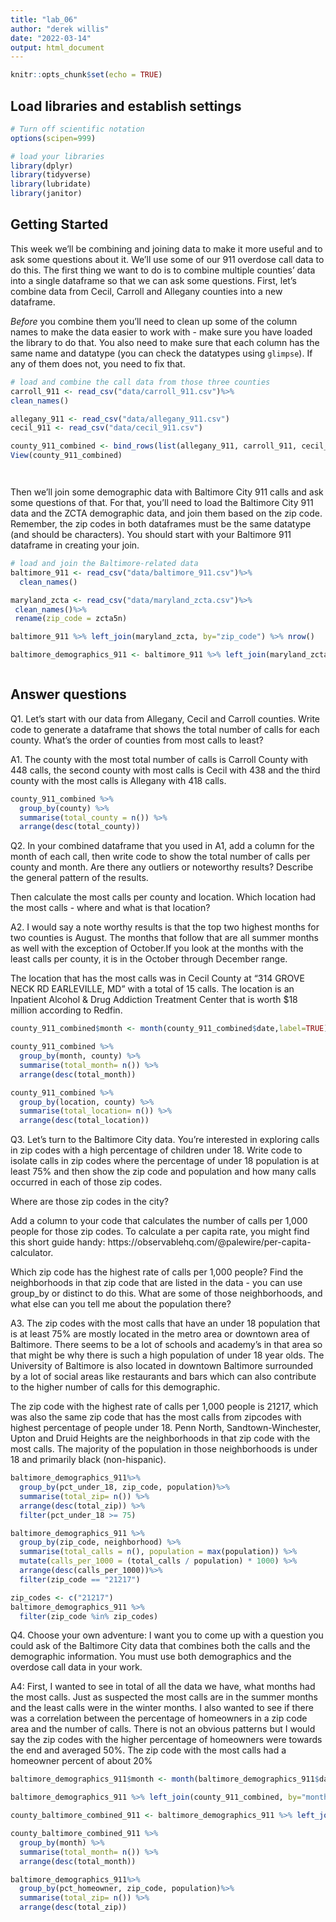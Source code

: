```yaml
---
title: "lab_06"
author: "derek willis"
date: "2022-03-14"
output: html_document
---
```


```r
knitr::opts_chunk$set(echo = TRUE)
```

## Load libraries and establish settings

```r
# Turn off scientific notation
options(scipen=999)

# load your libraries
library(dplyr)
library(tidyverse)
library(lubridate)
library(janitor)

```

## Getting Started

This week we'll be combining and joining data to make it more useful and to ask some questions about it. We'll use some of our 911 overdose call data to do this. The first thing we want to do is to combine multiple counties' data into a single dataframe so that we can ask some questions. First, let's combine data from Cecil, Carroll and Allegany counties into a new dataframe.

*Before* you combine them you'll need to clean up some of the column names to make the data easier to work with - make sure you have loaded the library to do that. You also need to make sure that each column has the same name and datatype (you can check the datatypes using `glimpse`). If any of them does not, you need to fix that.

```r
# load and combine the call data from those three counties
carroll_911 <- read_csv("data/carroll_911.csv")%>%
clean_names()

allegany_911 <- read_csv("data/allegany_911.csv")
cecil_911 <- read_csv("data/cecil_911.csv")

county_911_combined <- bind_rows(list(allegany_911, carroll_911, cecil_911))
View(county_911_combined)




```

Then we'll join some demographic data with Baltimore City 911 calls and ask some questions of that. For that, you'll need to load the Baltimore City 911 data and the ZCTA demographic data, and join them based on the zip code. Remember, the zip codes in both dataframes must be the same datatype (and should be characters). You should start with your Baltimore 911 dataframe in creating your join. 

```r
# load and join the Baltimore-related data
baltimore_911 <- read_csv("data/baltimore_911.csv")%>%
  clean_names()

maryland_zcta <- read_csv("data/maryland_zcta.csv")%>%
 clean_names()%>%
 rename(zip_code = zcta5n)

baltimore_911 %>% left_join(maryland_zcta, by="zip_code") %>% nrow()

baltimore_demographics_911 <- baltimore_911 %>% left_join(maryland_zcta)



```

## Answer questions

Q1. Let's start with our data from Allegany, Cecil and Carroll counties. Write code to generate a dataframe that shows the total number of calls for each county. What's the order of counties from most calls to least?

A1. 
The county with the most total number of calls is Carroll County with 448 calls, the second county with most calls is Cecil with 438 and the third county with the most calls is Allegany with 418 calls.

```r
county_911_combined %>%
  group_by(county) %>%
  summarise(total_county = n()) %>%
  arrange(desc(total_county))
```

Q2. In your combined dataframe that you used in A1, add a column for the month of each call, then write code to show the total number of calls per county and month. Are there any outliers or noteworthy results? Describe the general pattern of the results. 

Then calculate the most calls per county and location. Which location had the most calls - where and what is that location?

A2.
I would say a note worthy results is that the top two highest months for two counties is August. The months that follow that are all summer months as well with the exception of October.If you look at the months with the least calls per county, it is in the October through December range. 

The location that has the most calls was in Cecil County at "314 GROVE NECK RD EARLEVILLE, MD" with a total of 15 calls. The location is an Inpatient Alcohol & Drug Addiction Treatment Center that is worth $18 million according to Redfin. 

```r
county_911_combined$month <- month(county_911_combined$date,label=TRUE)

county_911_combined %>%
  group_by(month, county) %>%
  summarise(total_month= n()) %>%
  arrange(desc(total_month))
```
```r
county_911_combined %>%
  group_by(location, county) %>%
  summarise(total_location= n()) %>%
  arrange(desc(total_location))
```


Q3. Let's turn to the Baltimore City data. You're interested in exploring calls in zip codes with a high percentage of children under 18. Write code to isolate calls in zip codes where the percentage of under 18 population is at least 75% and then show the zip code and population and how many calls occurred in each of those zip codes. 

Where are those zip codes in the city?

Add a column to your code that calculates the number of calls per 1,000 people for those zip codes. To calculate a per capita rate, you might find this short guide handy: https://observablehq.com/@palewire/per-capita-calculator.

Which zip code has the highest rate of calls per 1,000 people? Find the neighborhoods in that zip code that are listed in the data - you can use group_by or distinct to do this. What are some of those neighborhoods, and what else can you tell me about the population there?

A3. 
The zip codes with the most calls that have an under 18 population that is at least 75% are mostly located in the metro area or downtown area of Baltimore. There seems to be a lot of schools and academy's in that area so that might be why there is such a high population of under 18 year olds. The University of Baltimore is also located in downtown Baltimore surrounded by a lot of social areas like restaurants and bars which can also contribute to the higher number of calls for this demographic.

The zip code with the highest rate of calls per 1,000 people is 21217, which was also the same zip code that has the most calls from zipcodes with highest percentage of people under 18. Penn North, Sandtown-Winchester, Upton and Druid Heights are the neighborhoods in that zip code with the most calls. The majority of the population in those neighborhoods is under 18 and primarily black (non-hispanic).

```r
baltimore_demographics_911%>%
  group_by(pct_under_18, zip_code, population)%>%
  summarise(total_zip= n()) %>%
  arrange(desc(total_zip)) %>%
  filter(pct_under_18 >= 75)

```
```r
baltimore_demographics_911 %>%
  group_by(zip_code, neighborhood) %>%
  summarise(total_calls = n(), population = max(population)) %>%
  mutate(calls_per_1000 = (total_calls / population) * 1000) %>%
  arrange(desc(calls_per_1000))%>%
  filter(zip_code == "21217")

```
```r
zip_codes <- c("21217")
baltimore_demographics_911 %>%
  filter(zip_code %in% zip_codes)

```


Q4. Choose your own adventure: I want you to come up with a question you could ask of the Baltimore City data that combines both the calls and the demographic information. You must use both demographics and the overdose call data in your work.

A4: 
First, I wanted to see in total of all the data we have, what months had the most calls. Just as suspected the most calls are in the summer months and the least calls were in the winter months. I also wanted to see if there was a correlation between the percentage of homeowners in a zip code area and the number of calls. There is not an obvious patterns but I would say the zip codes with the higher percentage of homeowners were towards the end and averaged 50%. The zip code with the most calls had a homeowner percent of about 20%

```r
baltimore_demographics_911$month <- month(baltimore_demographics_911$date,label=TRUE)

baltimore_demographics_911 %>% left_join(county_911_combined, by="month") %>% nrow()

county_baltimore_combined_911 <- baltimore_demographics_911 %>% left_join(county_911_combined)

county_baltimore_combined_911 %>%
  group_by(month) %>%
  summarise(total_month= n()) %>%
  arrange(desc(total_month))

```
```r
baltimore_demographics_911%>%
  group_by(pct_homeowner, zip_code, population)%>%
  summarise(total_zip= n()) %>%
  arrange(desc(total_zip)) 
```

